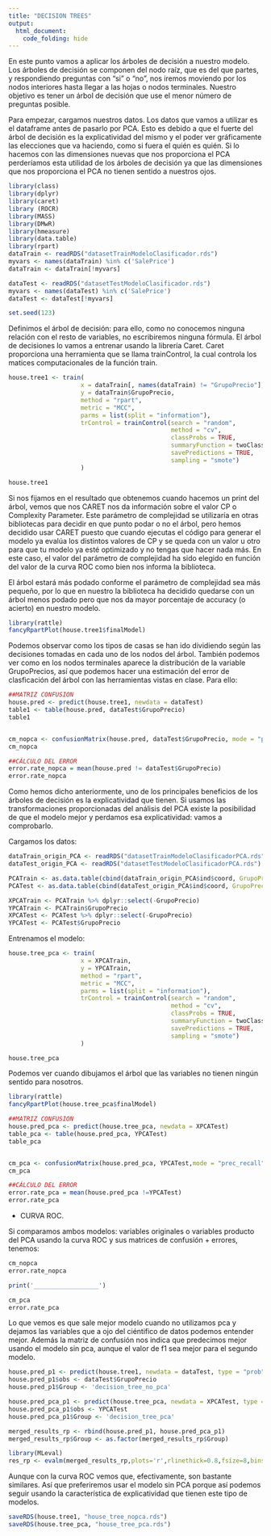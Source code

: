 ---
title: "DECISION TREES"
output: 
  html_document:
    code_folding: hide
---

En este punto vamos a aplicar los árboles de decisión a nuestro modelo. Los árboles de decisión se componen del nodo raíz, que es del que partes, y respondiendo preguntas con "si" o "no", nos iremos moviendo por los nodos interiores hasta llegar a las hojas o nodos terminales. Nuestro objetivo es tener un árbol de decisión que use el menor número de preguntas posible.

Para empezar, cargamos nuestros datos. Los datos que vamos a utilizar es el dataframe antes de pasarlo por PCA. Esto es debido a que el fuerte del árbol de decisión es la explicatividad del mismo y el poder ver gráficamente las elecciones que va haciendo, como si fuera el quién es quién. Si lo hacemos con las dimensiones nuevas que nos proporciona el PCA perderíamos esta utilidad de los árboles de decisión ya que las dimensiones que nos proporciona el PCA no tienen sentido a nuestros ojos.

```{r message = FALSE, warning=FALSE}
library(class)
library(dplyr)
library(caret)
library (ROCR)
library(MASS)
library(DMwR)
library(hmeasure)
library(data.table)
library(rpart)
dataTrain <- readRDS("datasetTrainModeloClasificador.rds") 
myvars <- names(dataTrain) %in% c('SalePrice')
dataTrain <- dataTrain[!myvars]

dataTest <- readRDS("datasetTestModeloClasificador.rds")
myvars <- names(dataTest) %in% c('SalePrice')
dataTest <- dataTest[!myvars]

set.seed(123)
```

Definimos el árbol de decisión: para ello, como no conocemos ninguna relación con el resto de variables, no escribiremos ninguna fórmula. El árbol de decisiones lo vamos a entrenar usando la librería Caret.
Caret proporciona una herramienta que se llama trainControl, la cual controla los matices computacionales de la función train.

```{r message = FALSE, warning=FALSE}

house.tree1 <- train(
                    x = dataTrain[, names(dataTrain) != "GrupoPrecio"],
                    y = dataTrain$GrupoPrecio,
                    method = "rpart",
                    metric = "MCC",
                    parms = list(split = "information"),
                    trControl = trainControl(search = "random",
                                             method = "cv",
                                             classProbs = TRUE, 
                                             summaryFunction = twoClassSummary,
                                             savePredictions = TRUE,
                                             sampling = "smote")
                    )

house.tree1
```
Si nos fijamos en el resultado que obtenemos cuando hacemos un print del árbol, vemos que nos CARET nos da información sobre el valor CP o Complexity Parameter. Este parámetro de complejidad se utilizaría en otras bibliotecas para decidir en que punto podar o no el árbol, pero hemos decidido usar CARET puesto que cuando ejecutas el código para generar el modelo ya evalúa los distintos valores de CP y se queda con un valor u otro para que tu modelo ya esté optimizado y no tengas que hacer nada más. En este caso, el valor del parámetro de complejidad ha sido elegido en función del valor de la curva ROC como bien nos informa la biblioteca.

El árbol estará más podado conforme el parámetro de complejidad sea más pequeño, por lo que en nuestro la biblioteca ha decidido quedarse con un árbol menos podado pero que nos da mayor porcentaje de accuracy (o acierto) en nuestro modelo.


```{r message = FALSE, warning=FALSE, fig.width = 20, fig.height= 30}
library(rattle)
fancyRpartPlot(house.tree1$finalModel)
```

Podemos observar como los tipos de casas se han ido dividiendo según las decisiones tomadas en cada uno de los nodos del árbol. También podemos ver como en los nodos terminales aparece la distribución de la variable GrupoPrecios, así que podemos hacer una estimación del error de clasficación del árbol con las herramientas vistas en clase. Para ello:

```{r message = FALSE, warning=FALSE}
##MATRIZ CONFUSION
house.pred <- predict(house.tree1, newdata = dataTest)
table1 <- table(house.pred, dataTest$GrupoPrecio)
table1


cm_nopca <- confusionMatrix(house.pred, dataTest$GrupoPrecio, mode = "prec_recall" )
cm_nopca

##CÁLCULO DEL ERROR
error.rate_nopca = mean(house.pred != dataTest$GrupoPrecio)
error.rate_nopca
```

Como hemos dicho anteriormente, uno de los principales beneficios de los árboles de decisión es la explicatividad que tienen. Si usamos las transformaciones proporcionadas del análisis del PCA existe la posibilidad de que el modelo mejor y perdamos esa explicatividad: vamos a comprobarlo.

Cargamos los datos:

```{r}
dataTrain_origin_PCA <- readRDS("datasetTrainModeloClasificadorPCA.rds")
dataTest_origin_PCA <- readRDS("datasetTestModeloClasificadorPCA.rds") 

PCATrain <- as.data.table(cbind(dataTrain_origin_PCA$ind$coord, GrupoPrecio = dataTrain %>% dplyr::select(c("GrupoPrecio"))))
PCATest <- as.data.table(cbind(dataTest_origin_PCA$ind$coord, GrupoPrecio = dataTest %>% dplyr::select(c("GrupoPrecio"))))

XPCATrain <- PCATrain %>% dplyr::select(-GrupoPrecio)
YPCATrain <- PCATrain$GrupoPrecio
XPCATest <- PCATest %>% dplyr::select(-GrupoPrecio)
YPCATest <- PCATest$GrupoPrecio
```

Entrenamos el modelo:

```{r message = FALSE, warning=FALSE}
house.tree_pca <- train(
                    x = XPCATrain,
                    y = YPCATrain,
                    method = "rpart",
                    metric = "MCC",
                    parms = list(split = "information"),
                    trControl = trainControl(search = "random",
                                             method = "cv",
                                             classProbs = TRUE, 
                                             summaryFunction = twoClassSummary,
                                             savePredictions = TRUE,
                                             sampling = "smote")
                    )

house.tree_pca
```

Podemos ver cuando dibujamos el árbol que las variables no tienen ningún sentido para nosotros.

```{r message = FALSE, warning=FALSE}
library(rattle)
fancyRpartPlot(house.tree_pca$finalModel)
```

```{r message = FALSE, warning=FALSE}
##MATRIZ CONFUSION
house.pred_pca <- predict(house.tree_pca, newdata = XPCATest)
table_pca <- table(house.pred_pca, YPCATest)
table_pca


cm_pca <- confusionMatrix(house.pred_pca, YPCATest,mode = "prec_recall")
cm_pca

##CÁLCULO DEL ERROR
error.rate_pca = mean(house.pred_pca !=YPCATest)
error.rate_pca
```

- CURVA ROC.

Si comparamos ambos modelos: variables originales o variables producto del PCA usando la curva ROC y sus matrices de confusión + errores, tenemos:

```{r}
cm_nopca
error.rate_nopca

print('__________________')

cm_pca
error.rate_pca

```

Lo que vemos es que sale mejor modelo cuando no utilizamos pca y dejamos las variables que a ojo del ciéntifico de datos podemos entender mejor. 
Además la matriz de confusión nos indica que predecimos mejor usando el modelo sin pca, aunque el valor de f1 sea mejor para el segundo modelo.

```{r , message=FALSE, warning=FALSE, echo=TRUE}
house.pred_p1 <- predict(house.tree1, newdata = dataTest, type = "prob")
house.pred_p1$obs <- dataTest$GrupoPrecio
house.pred_p1$Group <- 'decision_tree_no_pca'

house.pred_pca_p1 <- predict(house.tree_pca, newdata = XPCATest, type = "prob")
house.pred_pca_p1$obs <- YPCATest
house.pred_pca_p1$Group <- 'decision_tree_pca'

merged_results_rp <- rbind(house.pred_p1, house.pred_pca_p1)
merged_results_rp$Group <- as.factor(merged_results_rp$Group)

library(MLeval)
res_rp <- evalm(merged_results_rp,plots='r',rlinethick=0.8,fsize=8,bins=8)
```

Aunque con la curva ROC vemos que, efectivamente, son bastante similares. Así que preferiremos usar el modelo sin PCA porque así podemos seguir usando la característica de explicatividad que tienen este tipo de modelos.

```{r}
saveRDS(house.tree1, "house_tree_nopca.rds")
saveRDS(house.tree_pca, "house_tree_pca.rds")
```

